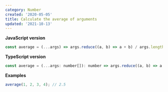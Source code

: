 ```yaml
---
category: Number
created: '2020-05-05'
title: Calculate the average of arguments
updated: '2021-10-13'
---
```


**JavaScript version**

```js
const average = (...args) => args.reduce((a, b) => a + b) / args.length;
```

**TypeScript version**

```js
const average = (...args: number[]): number => args.reduce((a, b) => a + b) / args.length;
```

**Examples**

```js
average(1, 2, 3, 4); // 2.5
```
